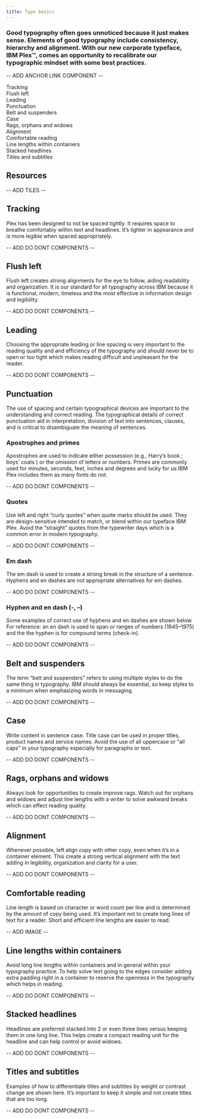 ```yaml
---
title: Type basics
---
```


### Good typography often goes unnoticed because it just makes sense. Elements of good typography include consistency, hierarchy and alignment. With our new corporate typeface, IBM Plex™, comes an opportunity to recalibrate our typographic mindset with some best practices.

-- ADD ANCHOR LINK COMPONENT --

Tracking  
Flush left  
Leading  
Punctuation  
Belt and suspenders  
Case  
Rags, orphans and widows  
Alignment  
Comfortable reading  
Line lengths within containers  
Stacked headlines  
Titles and subtitles

## Resources

-- ADD TILES --

## Tracking

Plex has been designed to not be spaced tightly. It requires space to breathe comfortably within text and headlines. It’s lighter in appearance and is more legible when spaced appropriately.

-- ADD DO DONT COMPONENTS --

## Flush left

Flush left creates strong alignments for the eye to follow, aiding readability and organization. It is our standard for all typography across IBM because it is functional, modern, timeless and the most effective in information design and legibility.

-- ADD DO DONT COMPONENTS --

## Leading

Choosing the appropriate leading or line spacing is very important to the reading quality and and efficiency of the typography and should never be to open or too tight which makes reading difficult and unpleasant for the reader.

-- ADD DO DONT COMPONENTS --

## Punctuation

The use of spacing and certain typographical devices are important to the understanding and correct reading. The typographical details of correct punctuation aid in interpretation, division of text into sentences, clauses, and is critical to disambiguate the meaning of sentences.

### Apostrophes and primes

Apostrophes are used to indicate either possession (e.g., Harry’s book ; boys’ coats ) or the omission of letters or numbers. Primes are commonly used for minutes, seconds, feet, inches and degrees and lucky for us IBM Plex includes them as many fonts do not.

-- ADD DO DONT COMPONENTS --

### Quotes

Use left and right “curly quotes” when quote marks should be used. They are design-sensitive intended to match, or blend within our typeface IBM Plex. Avoid the “straight” quotes from the typewriter days which is a common error in modern typography.

-- ADD DO DONT COMPONENTS --

### Em dash

The em dash is used to create a strong break in the structure of a sentence. Hyphens and en dashes are not appropriate alternatives for em dashes.

-- ADD DO DONT COMPONENTS --

### Hyphen and en dash (-, –)

Some examples of correct use of hyphens and en dashes are shown below. For reference: an en dash is used to span or ranges of numbers (1945–1975) and the the hyphen is for compound terms (check-in).

-- ADD DO DONT COMPONENTS --

## Belt and suspenders

The term “belt and suspenders” refers to using multiple styles to do the same thing in typography. IBM should always be essential, so keep styles to a minimum when emphasizing words in messaging.

-- ADD DO DONT COMPONENTS --

## Case

Write content in sentence case. Title case can be used in proper titles, product names and service names. Avoid the use of all uppercase or “all caps” in your typography especially for paragraphs or text.

-- ADD DO DONT COMPONENTS --

## Rags, orphans and widows

Always look for opportunities to create improve rags. Watch out for orphans and widows and adjust line lengths with a writer to solve awkward breaks which can effect reading quality.

-- ADD DO DONT COMPONENTS --

## Alignment

Whenever possible, left align copy with other copy, even when it’s in a container element. This create a strong vertical alignment with the text adding in legibility, organization and clarity for a user.

-- ADD DO DONT COMPONENTS --

## Comfortable reading

Line length is based on character or word count per line and is determined by the amount of copy being used. It’s important not to create long lines of text for a reader. Short and efficient line lengths are easier to read.

-- ADD IMAGE --

## Line lengths within containers

Avoid long line lengths within containers and in general within your typography practice. To help solve text going to the edges consider adding extra padding right in a container to reserve the openness in the typography which helps in reading.

-- ADD DO DONT COMPONENTS --

## Stacked headlines

Headlines are preferred stacked into 2 or even three lines versus keeping them in one long line. This helps create a compact reading unit for the headline and can help control or avoid widows.

-- ADD DO DONT COMPONENTS --

## Titles and subtitles

Examples of how to differentiate titles and subtitles by weight or contrast change are shown here. It’s important to keep it simple and not create titles that are too long.

-- ADD DO DONT COMPONENTS --
